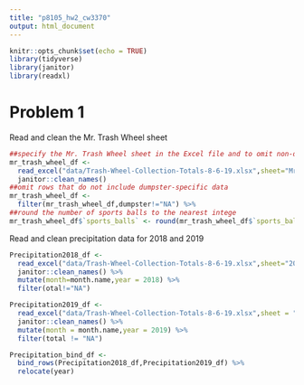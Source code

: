```yaml
---
title: "p8105_hw2_cw3370"
output: html_document
---
```


```r
knitr::opts_chunk$set(echo = TRUE)
library(tidyverse)
library(janitor)
library(readxl)
```

# Problem 1
Read and clean the Mr. Trash Wheel sheet
```r
##specify the Mr. Trash Wheel sheet in the Excel file and to omit non-data entries
mr_trash_wheel_df <- 
  read_excel("data/Trash-Wheel-Collection-Totals-8-6-19.xlsx",sheet="Mr. Trash Wheel",range="A2:N408") %>% 
  janitor::clean_names() 
##omit rows that do not include dumpster-specific data
mr_trash_wheel_df <- 
  filter(mr_trash_wheel_df,dumpster!="NA") %>% 
##round the number of sports balls to the nearest intege
mr_trash_wheel_df$`sports_balls` <- round(mr_trash_wheel_df$`sports_balls`)
```

Read and clean precipitation data for 2018 and 2019
```r
Precipitation2018_df <- 
  read_excel("data/Trash-Wheel-Collection-Totals-8-6-19.xlsx",sheet="2018 Precipitation",range="A2:B14") %>% 
  janitor::clean_names() %>%
  mutate(month=month.name,year = 2018) %>% 
  filter(otal!="NA")

Precipitation2019_df <- 
  read_excel("data/Trash-Wheel-Collection-Totals-8-6-19.xlsx",sheet = "2019 Precipitation",range = "A2:B14") %>% 
  janitor::clean_names() %>%
  mutate(month = month.name,year = 2019) %>% 
  filter(total != "NA")

Precipitation_bind_df <- 
  bind_rows(Precipitation2018_df,Precipitation2019_df) %>% 
  relocate(year)

```



